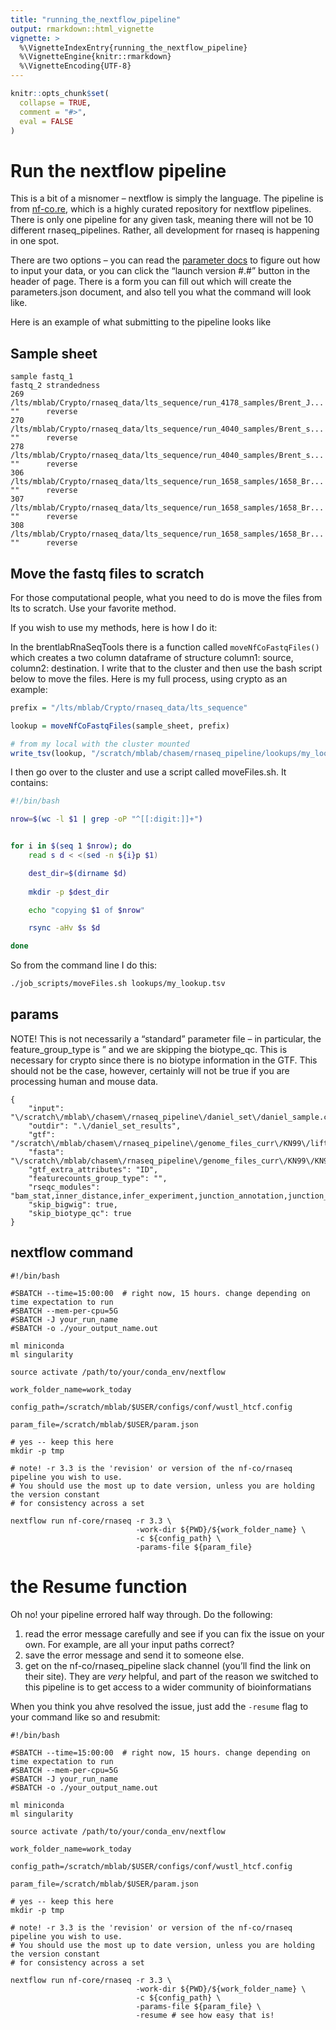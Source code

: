 ```yaml
---
title: "running_the_nextflow_pipeline"
output: rmarkdown::html_vignette
vignette: >
  %\VignetteIndexEntry{running_the_nextflow_pipeline}
  %\VignetteEngine{knitr::rmarkdown}
  %\VignetteEncoding{UTF-8}
---
```


```r
knitr::opts_chunk$set(
  collapse = TRUE,
  comment = "#>",
  eval = FALSE
)
```

# Run the nextflow pipeline

This is a bit of a misnomer -- nextflow is simply the language. The pipeline is from [nf-co.re](https://nf-co.re/), which is a highly curated repository for nextflow pipelines. There is only one pipeline for any given task, meaning there will not be 10 different rnaseq_pipelines. Rather, all development for rnaseq is happening in one spot.

There are two options -- you can read the [parameter docs](https://nf-co.re/rnaseq/3.3/parameters) to figure out how to input your data, or you can click the "launch version #.#" button in the header of page. There is a form you can fill out which will create the parameters.json document, and also tell you what the command will look like.

Here is an example of what submitting to the pipeline looks like

## Sample sheet

```raw

sample fastq_1                                                               fastq_2 strandedness
269    /lts/mblab/Crypto/rnaseq_data/lts_sequence/run_4178_samples/Brent_J... ""      reverse     
270    /lts/mblab/Crypto/rnaseq_data/lts_sequence/run_4040_samples/Brent_s... ""      reverse     
278    /lts/mblab/Crypto/rnaseq_data/lts_sequence/run_4040_samples/Brent_s... ""      reverse     
306    /lts/mblab/Crypto/rnaseq_data/lts_sequence/run_1658_samples/1658_Br... ""      reverse     
307    /lts/mblab/Crypto/rnaseq_data/lts_sequence/run_1658_samples/1658_Br... ""      reverse     
308    /lts/mblab/Crypto/rnaseq_data/lts_sequence/run_1658_samples/1658_Br... ""      reverse     

```

## Move the fastq files to scratch

For those computational people, what you need to do is move the files from lts to scratch. Use your favorite method.

If you wish to use my methods, here is how I do it:

In the brentlabRnaSeqTools there is a function called `moveNfCoFastqFiles()` which creates a two column dataframe of structure column1: source, column2: destination. I write that to the cluster and then use the bash script below to move the files. Here is my full process, using crypto as an example:

```r

prefix = "/lts/mblab/Crypto/rnaseq_data/lts_sequence"

lookup = moveNfCoFastqFiles(sample_sheet, prefix)

# from my local with the cluster mounted
write_tsv(lookup, "/scratch/mblab/chasem/rnaseq_pipeline/lookups/my_lookup.tsv")

```
I then go over to the cluster and use a script called moveFiles.sh. It contains:

```bash

#!/bin/bash

nrow=$(wc -l $1 | grep -oP "^[[:digit:]]+")


for i in $(seq 1 $nrow); do
    read s d < <(sed -n ${i}p $1)

    dest_dir=$(dirname $d) 
    
    mkdir -p $dest_dir

    echo "copying $1 of $nrow"

    rsync -aHv $s $d

done

```

So from the command line I do this:

```bash
./job_scripts/moveFiles.sh lookups/my_lookup.tsv
```


## params

NOTE! This is not necessarily a "standard" parameter file -- in particular, the feature_group_type is "
and we are skipping the biotype_qc. This is necessary for crypto since there is no biotype information
in the GTF. This should not be the case, however, certainly will not be true if you are processing human and mouse
data.

```raw

{
    "input": "\/scratch\/mblab\/chasem\/rnaseq_pipeline\/daniel_set\/daniel_sample.csv",
    "outdir": ".\/daniel_set_results",
    "gtf": "/scratch\/mblab/chasem\/rnaseq_pipeline\/genome_files_curr\/KN99\/liftoff_h99_to_kn99.gtf",
    "fasta": "\/scratch\/mblab/chasem\/rnaseq_pipeline\/genome_files_curr\/KN99\/KN99_genome_fungidb.fasta",
    "gtf_extra_attributes": "ID",
    "featurecounts_group_type": "",
    "rseqc_modules": "bam_stat,inner_distance,infer_experiment,junction_annotation,junction_saturation,read_distribution,read_duplication",
    "skip_bigwig": true,
    "skip_biotype_qc": true
}

```

## nextflow command

```raw
#!/bin/bash

#SBATCH --time=15:00:00  # right now, 15 hours. change depending on time expectation to run
#SBATCH --mem-per-cpu=5G
#SBATCH -J your_run_name
#SBATCH -o ./your_output_name.out

ml miniconda
ml singularity

source activate /path/to/your/conda_env/nextflow

work_folder_name=work_today

config_path=/scratch/mblab/$USER/configs/conf/wustl_htcf.config

param_file=/scratch/mblab/$USER/param.json

# yes -- keep this here
mkdir -p tmp

# note! -r 3.3 is the 'revision' or version of the nf-co/rnaseq pipeline you wish to use.
# You should use the most up to date version, unless you are holding the version constant
# for consistency across a set

nextflow run nf-core/rnaseq -r 3.3 \
                            -work-dir ${PWD}/${work_folder_name} \
                            -c ${config_path} \
                            -params-file ${param_file}

```

# the Resume function

Oh no! your pipeline errored half way through. Do the following:

1. read the error message carefully and see if you can fix the issue on your own. For example, are all your input paths correct?
2. save the error message and send it to someone else.
3. get on the nf-co/rnaseq_pipeline slack channel (you'll find the link on their site). They are _very_ helpful, and part of the reason 
we switched to this pipeline is to get access to a wider community of bioinformatians  

When you think you ahve resolved the issue, just add the `-resume` flag to your command like so and resubmit:

```raw
#!/bin/bash

#SBATCH --time=15:00:00  # right now, 15 hours. change depending on time expectation to run
#SBATCH --mem-per-cpu=5G
#SBATCH -J your_run_name
#SBATCH -o ./your_output_name.out

ml miniconda
ml singularity

source activate /path/to/your/conda_env/nextflow

work_folder_name=work_today

config_path=/scratch/mblab/$USER/configs/conf/wustl_htcf.config

param_file=/scratch/mblab/$USER/param.json

# yes -- keep this here
mkdir -p tmp

# note! -r 3.3 is the 'revision' or version of the nf-co/rnaseq pipeline you wish to use.
# You should use the most up to date version, unless you are holding the version constant
# for consistency across a set

nextflow run nf-core/rnaseq -r 3.3 \
                            -work-dir ${PWD}/${work_folder_name} \
                            -c ${config_path} \
                            -params-file ${param_file} \
                            -resume # see how easy that is!
```

